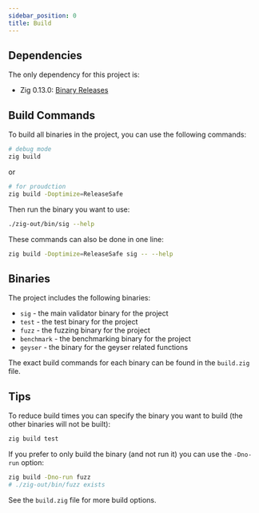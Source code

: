 ```yaml
---
sidebar_position: 0
title: Build
---
```


## Dependencies

The only dependency for this project is:

- Zig 0.13.0: [Binary Releases](https://ziglang.org/download/)

## Build Commands

To build all binaries in the project, you can use the following commands:

```bash
# debug mode
zig build
```

or

```bash
# for proudction
zig build -Doptimize=ReleaseSafe
```

Then run the binary you want to use:

```bash
./zig-out/bin/sig --help
```

These commands can also be done in one line:

```bash
zig build -Doptimize=ReleaseSafe sig -- --help
```

## Binaries

The project includes the following binaries:
- `sig` - the main validator binary for the project
- `test` - the test binary for the project
- `fuzz` - the fuzzing binary for the project
- `benchmark` - the benchmarking binary for the project
- `geyser` - the binary for the geyser related functions

The exact build commands for each binary can be found in the `build.zig` file.

## Tips

To reduce build times you can specify the binary you want to build (the other binaries will not be
built):

```bash
zig build test
```

If you prefer to only build the binary (and not run it) you can use the `-Dno-run` option:

```bash
zig build -Dno-run fuzz
# ./zig-out/bin/fuzz exists
```

See the `build.zig` file for more build options.
